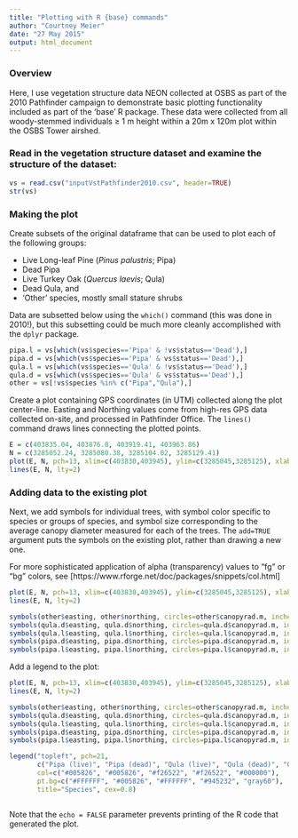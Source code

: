 ```yaml
---
title: "Plotting with R {base} commands"
author: "Courtney Meier"
date: "27 May 2015"
output: html_document
---
```


### Overview
Here, I use vegetation structure data NEON collected at OSBS as part of the 2010 Pathfinder campaign to demonstrate basic plotting functionality included as part of the 'base' R package. These data were collected from all woody-stemmed individuals ≥ 1 m height within a 20m x 120m plot within the OSBS Tower airshed.

###  Read in the vegetation structure dataset and examine the structure of the dataset:
```r
vs = read.csv("inputVstPathfinder2010.csv", header=TRUE)
str(vs)
```

### Making the plot
Create subsets of the original dataframe that can be used to plot each of the following groups:

* Live Long-leaf Pine (_Pinus palustris_; Pipa)
* Dead Pipa
* Live Turkey Oak (_Quercus laevis_; Qula)
* Dead Qula, and
* 'Other' species, mostly small stature shrubs

Data are subsetted below using the `which()` command (this was done in 2010!), but this subsetting could be much more cleanly accomplished with the `dplyr` package.
```r
pipa.l = vs[which(vs$species=='Pipa' & !vs$status=='Dead'),]
pipa.d = vs[which(vs$species=='Pipa' & vs$status=='Dead'),]
qula.l = vs[which(vs$species=='Qula' & !vs$status=='Dead'),]
qula.d = vs[which(vs$species=='Qula' & vs$status=='Dead'),]
other = vs[!vs$species %in% c("Pipa","Qula"),]
```

Create a plot containing GPS coordinates (in UTM) collected along the plot center-line. Easting and Northing values come from high-res GPS data collected on-site, and processed in Pathfinder Office. The `lines()` command draws lines connecting the plotted points.
```r
E = c(403835.04, 403876.8, 403919.41, 403963.86)
N = c(3285052.24, 3285080.38, 3285104.02, 3285129.41)
plot(E, N, pch=13, xlim=c(403830,403945), ylim=c(3285045,3285125), xlab="Easting (UTM)", ylab="Northing (UTM)", main="D3 Ordway-Swisher vegetation structure measurements: Average canopy diameter")
lines(E, N, lty=2)
```


### Adding data to the existing plot
Next, we add symbols for individual trees, with symbol color specific to species or groups of species, and symbol size corresponding to the average canopy diameter measured for each of the trees. The `add=TRUE` argument puts the symbols on the existing plot, rather than drawing a new one.

For more sophisticated application of alpha (transparency) values to "fg" or "bg" colors, see [https://www.rforge.net/doc/packages/snippets/col.html]
```r
plot(E, N, pch=13, xlim=c(403830,403945), ylim=c(3285045,3285125), xlab="Easting (UTM)", ylab="Northing (UTM)", main="D3 Ordway-Swisher vegetation structure measurements:\nAverage canopy diameter")
lines(E, N, lty=2)

symbols(other$easting, other$northing, circles=other$canopyrad.m, inches=FALSE, add=TRUE, fg="#000000", bg="gray60")
symbols(qula.d$easting, qula.d$northing, circles=qula.d$canopyrad.m, inches=FALSE, add=TRUE, fg="#f26522", bg="#945232")
symbols(qula.l$easting, qula.l$northing, circles=qula.l$canopyrad.m, inches=FALSE, add=TRUE, fg="#f26522")
symbols(pipa.d$easting, pipa.d$northing, circles=pipa.d$canopyrad.m, inches=FALSE, add=TRUE, fg="#005826", bg="#41614F")
symbols(pipa.l$easting, pipa.l$northing, circles=pipa.l$canopyrad.m, inches=FALSE, add=TRUE, fg="#005826")
```


Add a legend to the plot:
```r
plot(E, N, pch=13, xlim=c(403830,403945), ylim=c(3285045,3285125), xlab="Easting (UTM)", ylab="Northing (UTM)", main="D3 Ordway-Swisher vegetation structure measurements:\nAverage canopy diameter")
lines(E, N, lty=2)

symbols(other$easting, other$northing, circles=other$canopyrad.m, inches=FALSE, add=TRUE, fg="#000000", bg="gray60")
symbols(qula.d$easting, qula.d$northing, circles=qula.d$canopyrad.m, inches=FALSE, add=TRUE, fg="#f26522", bg="#945232")
symbols(qula.l$easting, qula.l$northing, circles=qula.l$canopyrad.m, inches=FALSE, add=TRUE, fg="#f26522")
symbols(pipa.d$easting, pipa.d$northing, circles=pipa.d$canopyrad.m, inches=FALSE, add=TRUE, fg="#005826", bg="#41614F")
symbols(pipa.l$easting, pipa.l$northing, circles=pipa.l$canopyrad.m, inches=FALSE, add=TRUE, fg="#005826")

legend("topleft", pch=21, 
       c("Pipa (live)", "Pipa (dead)", "Qula (live)", "Qula (dead)", "Other"), 
       col=c("#005826", "#005826", "#f26522", "#f26522", "#000000"), 
       pt.bg=c("#FFFFFF", "#005826", "#FFFFFF", "#945232", "gray60"), 
       title="Species", cex=0.8)
```





```r

```

Note that the `echo = FALSE` parameter prevents printing of the R code that generated the plot.


